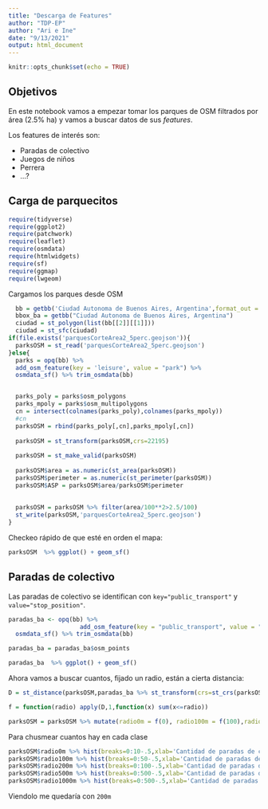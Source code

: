 ```yaml
---
title: "Descarga de Features"
author: "TDP-EP"
author: "Ari e Ine"
date: "9/13/2021"
output: html_document
---
```


```r
knitr::opts_chunk$set(echo = TRUE)
```

## Objetivos

En este notebook vamos a empezar tomar los parques de OSM filtrados por área (2.5% ha) y vamos a buscar datos de sus _features_.

Los features de interés son:

- Paradas de colectivo
- Juegos de niños
- Perrera
- ...?

## Carga de parquecitos

```r
require(tidyverse)
require(ggplot2)
require(patchwork)
require(leaflet)
require(osmdata)
require(htmlwidgets)
require(sf)
require(ggmap)
require(lwgeom)
```

Cargamos los parques desde OSM

```r
  bb = getbb('Ciudad Autonoma de Buenos Aires, Argentina',format_out = 'polygon')
  bbox_ba = getbb("Ciudad Autonoma de Buenos Aires, Argentina")
  ciudad = st_polygon(list(bb[[2]][[1]]))
  ciudad = st_sfc(ciudad)
if(file.exists('parquesCorteArea2_5perc.geojson')){
  parksOSM = st_read('parquesCorteArea2_5perc.geojson')
}else{
  parks = opq(bb) %>% 
  add_osm_feature(key = 'leisure', value = "park") %>% 
  osmdata_sf() %>% trim_osmdata(bb)


  parks_poly = parks$osm_polygons
  parks_mpoly = parks$osm_multipolygons
  cn = intersect(colnames(parks_poly),colnames(parks_mpoly))
  #cn
  parksOSM = rbind(parks_poly[,cn],parks_mpoly[,cn])
  
  parksOSM = st_transform(parksOSM,crs=22195)
  
  parksOSM = st_make_valid(parksOSM)
  
  parksOSM$area = as.numeric(st_area(parksOSM))
  parksOSM$perimeter = as.numeric(st_perimeter(parksOSM))
  parksOSM$ASP = parksOSM$area/parksOSM$perimeter
  
  
  parksOSM = parksOSM %>% filter(area/100**2>2.5/100)
  st_write(parksOSM,'parquesCorteArea2_5perc.geojson')
}
```
Checkeo rápido de que esté en orden el mapa:

```r
parksOSM  %>% ggplot() + geom_sf()
```


## Paradas de colectivo

Las paradas de colectivo se identifican con `key="public_transport"` y `value="stop_position"`.
```r
paradas_ba <- opq(bb) %>%
                    add_osm_feature(key = "public_transport", value = "stop_position") %>%
  osmdata_sf() %>% trim_osmdata(bb) 

paradas_ba = paradas_ba$osm_points
```

```r
paradas_ba  %>% ggplot() + geom_sf()
```

Ahora vamos a buscar cuantos, fijado un radio, están a cierta distancia:

```r
D = st_distance(parksOSM,paradas_ba %>% st_transform(crs=st_crs(parksOSM)))
```
```r
f = function(radio) apply(D,1,function(x) sum(x<=radio))

parksOSM = parksOSM %>% mutate(radio0m = f(0), radio100m = f(100),radio200m=f(200),radio500m=f(500),radio1000m=f(1000))
```


Para chusmear cuantos hay en cada clase
```r
parksOSM$radio0m %>% hist(breaks=0:10-.5,xlab='Cantidad de paradas de colectivo a 0m')
parksOSM$radio100m %>% hist(breaks=0:50-.5,xlab='Cantidad de paradas de colectivo a 100m')
parksOSM$radio200m %>% hist(breaks=0:100-.5,xlab='Cantidad de paradas de colectivo a 200m')
parksOSM$radio500m %>% hist(breaks=0:500-.5,xlab='Cantidad de paradas de colectivo a 500m')
parksOSM$radio1000m %>% hist(breaks=0:500-.5,xlab='Cantidad de paradas de colectivo a 1000m')
```

Viendolo me quedaría con `200m`